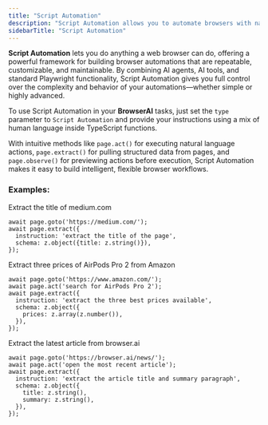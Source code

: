 ```yaml
---
title: "Script Automation"
description: "Script Automation allows you to automate browsers with natural language and code!"
sidebarTitle: "Script Automation"
---
```


**Script Automation** lets you do anything a web browser can do, offering a powerful framework for building browser automations that are repeatable, customizable, and maintainable. By combining AI agents, AI tools, and standard Playwright functionality, Script Automation gives you full control over the complexity and behavior of your automations—whether simple or highly advanced.

To use Script Automation in your **BrowserAI** tasks, just set the `type` parameter to `Script Automation` and provide your instructions using a mix of human language inside TypeScript functions.

With intuitive methods like `page.act()` for executing natural language actions, `page.extract()` for pulling structured data from pages, and `page.observe()` for previewing actions before execution, Script Automation makes it easy to build intelligent, flexible browser workflows.

### Examples:
Extract the title of medium.com
```
await page.goto('https://medium.com/');
await page.extract({
  instruction: 'extract the title of the page',
  schema: z.object({title: z.string()}),
});
```
Extract three prices of AirPods Pro 2 from Amazon
```
await page.goto('https://www.amazon.com/');
await page.act('search for AirPods Pro 2');
await page.extract({
  instruction: 'extract the three best prices available',
  schema: z.object({
    prices: z.array(z.number()),
  }),
});
```

Extract the latest article from browser.ai
```
await page.goto('https://browser.ai/news/');
await page.act('open the most recent article');
await page.extract({
  instruction: 'extract the article title and summary paragraph',
  schema: z.object({
    title: z.string(),
    summary: z.string(),
  }),
});
```